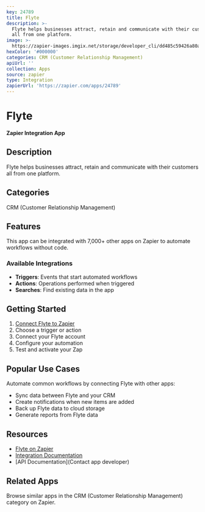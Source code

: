```yaml
---
key: 24789
title: Flyte
description: >-
  Flyte helps businesses attract, retain and communicate with their customers
  all from one platform.
image: >-
  https://zapier-images.imgix.net/storage/developer_cli/dd485c59426a80a9bd06b4a7a9399dfb.png?auto=format%2Ccompress&ixlib=python-3.0.0&q=50
hexColor: '#000000'
categories: CRM (Customer Relationship Management)
apiUrl: ''
collection: Apps
source: zapier
type: Integration
zapierUrl: 'https://zapier.com/apps/24789'
---
```

# Flyte

**Zapier Integration App**

## Description

Flyte helps businesses attract, retain and communicate with their customers all from one platform.

## Categories

CRM (Customer Relationship Management)

## Features

This app can be integrated with 7,000+ other apps on Zapier to automate workflows without code.

### Available Integrations

- **Triggers**: Events that start automated workflows
- **Actions**: Operations performed when triggered
- **Searches**: Find existing data in the app

## Getting Started

1. [Connect Flyte to Zapier](https://zapier.com/apps/24789)
2. Choose a trigger or action
3. Connect your Flyte account
4. Configure your automation
5. Test and activate your Zap

## Popular Use Cases

Automate common workflows by connecting Flyte with other apps:

- Sync data between Flyte and your CRM
- Create notifications when new items are added
- Back up Flyte data to cloud storage
- Generate reports from Flyte data

## Resources

- [Flyte on Zapier](https://zapier.com/apps/24789)
- [Integration Documentation](https://zapier.com/apps/24789/integrations)
- [API Documentation](Contact app developer)

## Related Apps

Browse similar apps in the CRM (Customer Relationship Management) category on Zapier.
